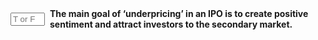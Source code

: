 ::: {.question-block}

<form onsubmit="event.preventDefault(); checkAnswerBox('q83','T')" style="display: flex; align-items: center; gap: 8px;">
<input type="text" id="q83" name="q83" maxlength="1" placeholder="T or F"
         style="width: 55px;" data-correct-answer="T" /> <label for="q83"><strong>The main goal of 'underpricing' in an IPO is to create positive sentiment and attract investors to the secondary market.</strong></label>
</form>

<div id="feedback-q83" class="feedback" data-status="" style="display:none;">
The sentence is TRUE.
</div>
:::
